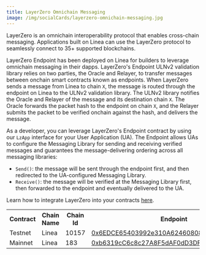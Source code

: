 ```yaml
---
title: LayerZero Omnichain Messaging
image: /img/socialCards/layerzero-omnichain-messaging.jpg
---
```


LayerZero is an omnichain interoperability protocol that enables cross-chain 
messaging. Applications built on Linea can use the LayerZero protocol to 
seamlessly connect to 35+ supported blockchains.

LayerZero Endpoint has been deployed on Linea for builders to leverage omnichain 
messaging in their dapps. LayerZero's Endpoint ULNv2 validation library relies 
on two parties, the Oracle and Relayer, to transfer messages between onchain 
smart contracts known as endpoints. When LayerZero sends a message from Linea to 
chain `X`, the message is routed through the endpoint on Linea to the ULNv2 
validation library. The ULNv2 library notifies the Oracle and Relayer of the 
message and its destination chain `X`. The Oracle forwards the packet hash to 
the endpoint on chain `X`, and the Relayer submits the packet to be verified 
onchain against the hash, and delivers the message.

As a developer, you can leverage LayerZero's Endpoint contract by using our 
`LzApp` interface for your User Application (UA). The Endpoint allows UAs to 
configure the Messaging Library for sending and receiving verified messages and 
guarantees the message-delivering ordering across all messaging libraries:

- `Send()`: the message will be sent through the endpoint first, and then 
redirected to the UA-configured Messaging Library. 
- `Receive()`: the message will be verified at the Messaging Library first, then 
forwarded to the endpoint and eventually delivered to the UA.

Learn how to integrate LayerZero into your contracts [here](https://docs.layerzero.network/v1).

<table>
  <tbody>
    <tr>
      <th>Contract</th>
      <th>Chain Name</th>
      <th>Chain Id</th>
      <th>Endpoint</th>
    </tr>
    <tr>
      <td>Testnet</td>
      <td>Linea</td>
      <td>10157</td>
      <td>
        <a href="https://sepolia.lineascan.build/address/0x6EDCE65403992e310A62460808c4b910D972f10f">
          0x6EDCE65403992e310A62460808c4b910D972f10f
        </a>
      </td>
    </tr>
    <tr>
      <td>Mainnet</td>
      <td>Linea</td>
      <td>183</td>
      <td>
        <a href="https://lineascan.build/address/0xb6319cC6c8c27A8F5dAF0dD3DF91EA35C4720dd7">
          0xb6319cC6c8c27A8F5dAF0dD3DF91EA35C4720dd7
        </a>
      </td>
    </tr>
  </tbody>
</table>
